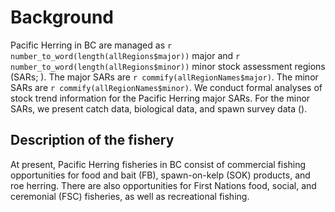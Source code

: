 # Background

Pacific Herring in BC are managed as `r number_to_word(length(allRegions$major))` major and `r number_to_word(length(allRegions$minor))` minor stock assessment regions (SARs; <!--\autoref{figBC}-->).
The major SARs are `r commify(allRegionNames$major)`. The minor SARs are `r commify(allRegionNames$minor)`.
We conduct formal analyses of stock trend information for the Pacific Herring major SARs. For the minor SARs, we present catch data, biological data, and spawn survey data (<!-- \nameref{appMinor} -->).

## Description of the fishery

At present, Pacific Herring fisheries in BC consist of commercial fishing opportunities for food and bait (FB), spawn-on-kelp (SOK) products, and roe herring. There are also opportunities for First Nations food, social, and ceremonial (FSC) fisheries, as well as recreational fishing.

<!-- In `r this_season`, the primary Pacific Herring fisheries were seine roe and gillnet roe fisheries, with a combined coast wide catch in `r this_season` of \Sexpr{finalYrCatchRoe} tonnes (t), and the FB seine fishery with a coast wide catch of \Sexpr{finalYrCatchOther}~t. -->
<!-- The roe fishery was operational in SoG and PRD. -->
<!-- The spawn-on-kelp (SOK) fishery was operational in PRD and CC, and special use (SU) minor fishery was operational in SoG only. -->

<!-- A complete dockside monitoring program exists for all \fishName{} commercial fisheries and the resulting validated catch data are included in the annual stock assessment process for all fisheries, except SOK. -->
<!-- The SOK fishery is licenced based on validated pounds of SOK product (eggs on kelp) however these landings are not easily combined with catches of whole herring and are not currently incorporated in the stock assessment process. -->

<!-- The exclusion of SOK fishery data from the annual stock assessment process was identified as a key uncertainty in the most recent CSAS review of the stock assessment framework \citep{ClearyEtal2018}. -->
<!-- Recommendations for addressing this uncertainty will require quantifying ponding mortality and removals (eggs) associated with the SOK fishery. -->
<!-- Consideration of these uncertainties will occur at a future stage in the MSE process. -->

<!-- First Nations fish for whole herring, herring roe, and herring eggs for FSC purposes. -->
<!-- Whole herring are fished by seine, gillnet, rake, dip net, and jig. -->
<!-- Herring eggs are collected as spawn on seaweed such as kelp, or spawn on set tree boughs. -->
<!-- Opportunities are provided in a manner that allows for harvest activity in all assessment areas. -->
<!-- In addition, Treaty and aboriginal commercial fisheries may occur in some specific management areas. -->

<!-- \subsection{Description of the stock assessment process} -->

<!-- The SCA model is fitted to commercial catch data, fishery and survey proportions-at-age data and a fishery-independent spawning biomass index to estimate total and spawning biomass, natural mortality, and recruitment. -->
<!-- Observed annual weight-at-age is estimated external to the model, and maturity-at-age is a fixed input parameter. -->
<!-- In 2017, an updated version of the SCA model was applied to assess each of the \Sexpr{Num2Word(length(allRegions$major))} major \fishName{} stocks \citep{ClearyEtal2018}. -->
<!-- The main change from the SCA model used from 2011 to 2016 was the partitioning of variance between observation and process error to improve the estimation of the variance structure \citep{ClearyEtal2018}. -->
<!-- A bridging analysis was used to validate the updated model: this showed parameter estimates and biomass trajectories associated with the structural adjustments to be nearly identical to results from previous versions of the model, supporting the adoption of the revised structure \citep{ClearyEtal2018}. -->
<!-- Other adjustments were made to improve computational efficiency and update input data. -->

<!-- A Bayesian framework was used to estimate time series of spawning biomass, instantaneous natural mortality, and age-2 recruitment from \Sexpr{paste(range(yrRange), collapse=" to " )}. -->
<!-- Advice to managers for the major stock areas includes posterior estimates of current stock status ($\mli{SB}_{\Sexpr{max(yrRange)}}$), spawning biomass in \forecastYr{} assuming no catch ($\mli{SB}_{\forecastYr{}}$), and stock status relative to the LRP of $0.3\mli{SB}_0$. -->
<!-- The Markov chain Monte Carlo (MCMC) sampling procedure follows the same method implemented by \citet{ClearyEtal2018}.% with chain length \Sexpr{mcmc.length}, sampling frequency of \Sexpr{mcmc.samp.freq}, and burn-in of \Sexpr{mcmc.burnin}. -->
<!-- %The resulting \Sexpr{mcmc.num.samples} samples are used to calculate median posterior estimates of spawning biomass (for example) and associated \Sexpr{mcmc.ci} credible intervals. -->

<!-- \citet{ClearyEtal2018} reported results from two SCA model fits that differed in assumptions about dive survey (from \Sexpr{qYrs$q2}) catchability (i.e., AM1 where $q_2$ is estimated with a prior distribution assumed, and AM2 where $q_2=1$). -->
<!-- The assumptions that the dive survey spawn index represents all the spawn deposited and that no eggs are lost to predation are strong. -->
<!-- However, there is little information in the stock assessment data to inform an estimate of $q_2$; examination of the Bayes posterior shows the prior is not updated for HG, CC, SoG, and WCVI SARs and the estimated value reflects the prior mean \citep[][Appendix D]{ClearyEtal2018}. -->
<!-- Assuming $q_2=1$ at least produces a ``minimum'' biomass estimate so that any other assessment errors and management implementation errors are buffered (see \citealp{martell2011} and \citealp{herring2012}). -->
<!-- Application of the AM1 model would remove such safeguards despite recent simulation evaluation showing that large (positive) assessment errors are produced by the current assessment model even with $q_2=1$ \citep{DFO2018}. -->
<!-- Simulations to quantify the risks associated with continued application of a management procedure where $q_2=1$ were conducted because fisheries management quota decisions since 2015 have been based on the AM2 model. -->
<!-- Scaling the assessment with values of $q_2<1$ is likely to result in larger absolute assessment errors than those estimated when $q_2=1$. -->
<!-- For these reasons, advice presented here is based on the AM2 stock assessment model parameterization, supported also by comparisons presented in \citet[][Table A1]{DFO2016} and \citet[][Appendix D]{ClearyEtal2018}. -->
